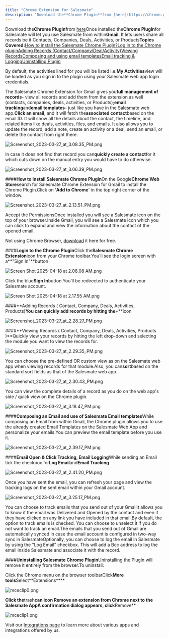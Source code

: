 ```yaml
---
title: "Chrome Extension for Salesmate"
description: "Download the**Chrome Plugin**from [here](https://chrome.google.com/webstore/detail/salesmate-crm-for-gmail/ekeefjfdbaakgbfbagacmckiedkmakem?hl=en)Once..."
---
```


Download the**Chrome Plugin**from [here](https://chrome.google.com/webstore/detail/salesmate-crm-for-gmail/ekeefjfdbaakgbfbagacmckiedkmakem?hl=en)Once installed the**Chrome Plugin**for Salesmate will let you use Salesmate from within**Gmail**. It lets users share all records be it Contacts, Companies, Deals, Activities, or Products**Topics Covered:**[How to install the Salesmate Chrome Plugin?](https://support.salesmate.io/hc/en-us/articles/115003230249-Chrome-Extension-for-Salesmate#h_01GKGGMJ45C4EYR2CV1MMDTD48)[Log in to the Chrome plugin](https://support.salesmate.io/hc/en-us/articles/115003230249-Chrome-Extension-for-Salesmate#h_01GKGGMW9E80VD7XZGT56AA0X3)[Adding Records (Contact/Company/Deal/Activity)](https://support.salesmate.io/hc/en-us/articles/115003230249-Chrome-Extension-for-Salesmate#h_01GKGGNKG3K4VDE16FHJDFKEY3)[Viewing Records](https://support.salesmate.io/hc/en-us/articles/115003230249-Chrome-Extension-for-Salesmate#h_01GKGGP2ZHVN64TZYGNQ3TAM06)[Composing and using email templates](https://support.salesmate.io/hc/en-us/articles/115003230249-Chrome-Extension-for-Salesmate#h_01GKGGPBEB9BGCTC82GMTP8R4K)[Email tracking & Logging](https://support.salesmate.io/hc/en-us/articles/115003230249-Chrome-Extension-for-Salesmate#h_01GKGGPSKKF44MN0NQ87T1FJB5)[Uninstalling Plugin](https://support.salesmate.io/hc/en-us/articles/115003230249-Chrome-Extension-for-Salesmate#h_01GKGGQRVGMHB2968PM1V2TV4F)

By default, the activities lined for you will be listed i.e.**My Activities**view will be loaded as you sign in to the plugin using your Salesmate web app login credentials.

The Salesmate Chrome Extension for Gmail gives you**full management of records**- view all records and add them from the extension as well (contacts, companies, deals, activities, or Products);**email tracking**and**email templates**- just like you have in the Salesmate web app.**Click an email**, and it will fetch the**associated contact**based on the email ID. It will show all the details about the contact, the timeline, and related items like deals, activities, files, and emails. It also allows you to update the record, add a note, create an activity or a deal, send an email, or delete the contact from right there.

![Screenshot_2023-03-27_at_3.08.35_PM.png](./images/Screenshot-2023-03-27-at-3.08.35-PM.png)

In case it does not find that record you can**quickly create a contact**for it which cuts down on the manual entry you would have to do otherwise.

![Screenshot_2023-03-27_at_3.06.39_PM.png](./images/Screenshot-2023-03-27-at-3.06.39-PM.png)

####**How to Install Salesmate Chrome Plugin**On the Google**Chrome Web Store**search for Salesmate Chrome Extension for Gmail to install the Chrome Plugin.Click on '**Add to Chrome**' in the top right corner of the window.

![Screenshot_2023-03-27_at_2.13.51_PM.png](./images/Screenshot-2023-03-27-at-2.13.51-PM.png)

Accept the PermissionsOnce installed you will see a Salesmate icon on the top of your browser.Inside Gmail, you will see a Salesmate icon which you can click to expand and view the information about the contact of the opened email.

Not using Chrome Browser, [download](https://www.google.com/chrome/browser/desktop/index.html) it here for free.

####**Login to the Chrome Plugin**Click the**Salesmate Chrome Extension**icon from your Chrome toolbar.You’ll see the login screen with a**"Sign In"**button

![Screen Shot 2025-04-18 at 2.08.08 AM.png](./images/Screen-Shot-2025-04-18-at-2.08.08-AM.png)

Click the blue**Sign In**button.You’ll be redirected to authenticate your Salesmate account.

![Screen Shot 2025-04-18 at 2.17.55 AM.png](./images/Screen-Shot-2025-04-18-at-2.17.55-AM.png)

####**Adding Records ( Contact, Company, Deals, Activities, Products)**You can quickly add records by hitting the**\+**icon

![Screenshot_2023-03-27_at_2.28.27_PM.png](./images/Screenshot-2023-03-27-at-2.28.27-PM.png)

####**Viewing Records ( Contact, Company, Deals, Activities, Products )**Quickly view your records by hitting the left drop-down and selecting the module you want to view the records for.

![Screenshot_2023-03-27_at_2.29.35_PM.png](./images/Screenshot-2023-03-27-at-2.29.35-PM.png)

You can choose the pre-defined OR custom view as on the Salesmate web app when viewing records for that module.Also, you can**sort**based on the standard sort fields as that of the Salesmate web app.

![Screenshot_2023-03-27_at_2.30.43_PM.png](./images/Screenshot-2023-03-27-at-2.30.43-PM.png)

You can view the complete details of a record as you do on the web app's side / quick view on the Chrome plugin.

![Screenshot_2023-03-27_at_3.18.47_PM.png](./images/Screenshot-2023-03-27-at-3.18.47-PM.png)

####**Composing an Email and use of Salesmate Email templates**While composing an Email from within Gmail, the Chrome plugin allows you to use the already created Email Templates on the Salesmate Web App and personalize your emails.You can preview the email template before you use it.

![Screenshot_2023-03-27_at_2.39.17_PM.png](./images/Screenshot-2023-03-27-at-2.39.17-PM.png)

####**Email Open & Click Tracking, Email Logging**While sending an Email tick the checkbox for**Log Email**and**Email Tracking**

![Screenshot_2023-03-27_at_2.41.20_PM.png](./images/Screenshot-2023-03-27-at-2.41.20-PM.png)

Once you have sent the email, you can refresh your page and view the tracking logs on the sent email within your Gmail account.

![Screenshot_2023-03-27_at_3.25.17_PM.png](./images/Screenshot-2023-03-27-at-3.25.17-PM.png)

You can choose to track emails that you send out of your GmailIt allows you to know if the email was Delivered and Opened by the contact and even if they have clicked on any link you have included in that email.By default, the option to track emails is checked. You can choose to unselect it if you do not want to track an email.The emails that you send out of Gmail are automatically synced in case the email account is configured in two-way sync in SalesmateOptionally, you can choose to log the email in Salesmate by using the "Log Email" checkbox. This will add a Bcc address to log the email inside Salesmate and associate it with the record.

####**Uninstalling Salesmate Chrome Plugin**Uninstalling the Plugin will remove it entirely from the browser.To uninstall:

Click the Chrome menu on the browser toolbarClick**More tools**Select**Extensions****

![mceclip0.png](./images/mceclip0.png)

**Click the**trash**can icon Remove an extension from Chrome next to the Salesmate AppA confirmation dialog appears, click**Remove**

![mceclip1.png](./images/mceclip1.png)

Visit our [Integrations page](https://www.salesmate.io/integration/) to learn more about various apps and integrations offered by us.
